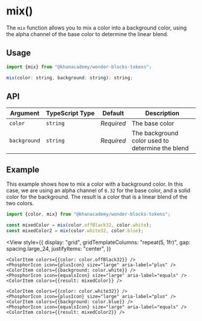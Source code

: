 

<Meta title="Packages / Tokens / Utilities / mix" />

# mix()

The `mix` function allows you to mix a color into a background color, using the
alpha channel of the base color to determine the linear blend.

## Usage

```js
import {mix} from "@khanacademy/wonder-blocks-tokens";

mix(color: string, background: string): string;
```

## API

| Argument     | TypeScript Type | Default    | Description                                      |
| ------------ | --------------- | ---------- | ------------------------------------------------ |
| `color`      | `string`        | _Required_ | The base color                                   |
| `background` | `string`        | _Required_ | The background color used to determine the blend |

## Example

This example shows how to mix a color with a background color. In this case, we
are using an alpha channel of `0.32` for the base color, and a solid color for
the background. The result is a color that is a linear blend of the two colors.

```typescript
import {color, mix} from "@khanacademy/wonder-blocks-tokens";

const mixedColor = mix(color.offBlack32, color.white);
const mixedColor2 = mix(color.white32, color.blue);
```


<View
    style={{
        display: "grid",
        gridTemplateColumns: "repeat(5, 1fr)",
        gap: spacing.large_24,
        justifyItems: "center",
    }}

>

    <ColorItem colors={{color: color.offBlack32}} />
    <PhosphorIcon icon={plusIcon} size="large" aria-label="plus" />
    <ColorItem colors={{background: color.white}} />
    <PhosphorIcon icon={equalsIcon} size="large" aria-label="equals" />
    <ColorItem colors={{result: mixedColor}} />

    <ColorItem colors={{color: color.white32}} />
    <PhosphorIcon icon={plusIcon} size="large" aria-label="plus" />
    <ColorItem colors={{background: color.blue}} />
    <PhosphorIcon icon={equalsIcon} size="large" aria-label="equals" />
    <ColorItem colors={{result: mixedColor2}} />

</View>

